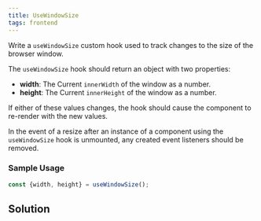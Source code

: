 ```yaml
---
title: UseWindowSize 
tags: frontend 
---
```


Write a `useWindowSize` custom hook used to track changes to the size of the browser window.

The `useWindowSize` hook should return an object with two properties:

- **width**: The Current `innerWidth` of the window as a number.
- **height**: The Current `innerHeight` of the window as a number.

If either of these values changes, the hook should cause the component to re-render with the new values.

In the event of a resize after an instance of a component using the `useWindowSize` hook is unmounted, any created event listeners should be removed.

### Sample Usage

```jsx
const {width, height} = useWindowSize();
```
 
 
 ## Solution
